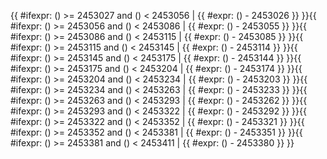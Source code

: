 <includeonly>{{ #ifexpr: ({{{1}}}) >= 2453027 and ({{{1}}}) < 2453056 | {{ #expr: ({{{1}}}) - 2453026 }} }}{{ #ifexpr: ({{{1}}}) >= 2453056 and ({{{1}}}) < 2453086 | {{ #expr: ({{{1}}}) - 2453055 }} }}{{ #ifexpr: ({{{1}}}) >= 2453086 and ({{{1}}}) < 2453115 | {{ #expr: ({{{1}}}) - 2453085 }} }}{{ #ifexpr: ({{{1}}}) >= 2453115 and ({{{1}}}) < 2453145 | {{ #expr: ({{{1}}}) - 2453114 }} }}{{ #ifexpr: ({{{1}}}) >= 2453145 and ({{{1}}}) < 2453175 | {{ #expr: ({{{1}}}) - 2453144 }} }}{{ #ifexpr: ({{{1}}}) >= 2453175 and ({{{1}}}) < 2453204 | {{ #expr: ({{{1}}}) - 2453174 }} }}{{ #ifexpr: ({{{1}}}) >= 2453204 and ({{{1}}}) < 2453234 | {{ #expr: ({{{1}}}) - 2453203 }} }}{{ #ifexpr: ({{{1}}}) >= 2453234 and ({{{1}}}) < 2453263 | {{ #expr: ({{{1}}}) - 2453233 }} }}{{ #ifexpr: ({{{1}}}) >= 2453263 and ({{{1}}}) < 2453293 | {{ #expr: ({{{1}}}) - 2453262 }} }}{{ #ifexpr: ({{{1}}}) >= 2453293 and ({{{1}}}) < 2453322 | {{ #expr: ({{{1}}}) - 2453292 }} }}{{ #ifexpr: ({{{1}}}) >= 2453322 and ({{{1}}}) < 2453352 | {{ #expr: ({{{1}}}) - 2453321 }} }}{{ #ifexpr: ({{{1}}}) >= 2453352 and ({{{1}}}) < 2453381 | {{ #expr: ({{{1}}}) - 2453351 }} }}{{ #ifexpr: ({{{1}}}) >= 2453381 and ({{{1}}}) < 2453411 | {{ #expr: ({{{1}}}) - 2453380 }} }}</includeonly><noinclude>{{Chinese calendar/doc}}

[[Category:農曆模板|{{PAGENAME}}]]

</noinclude>